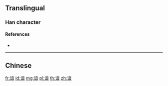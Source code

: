 {{character info/new}}
{{also|諳}}
==Translingual==

===Han character===
{{Han char|rn=149|rad=讠|as=09|sn=11|four=|canj=IVYTA|ids=⿰讠音}}

====References====
* {{Han ref|kx=1188.181|hdz=64001.010|uh=8C19}}

----

==Chinese==
{{zh-see|諳}}

[[fr:谙]]
[[id:谙]]
[[mg:谙]]
[[pl:谙]]
[[th:谙]]
[[zh:谙]]